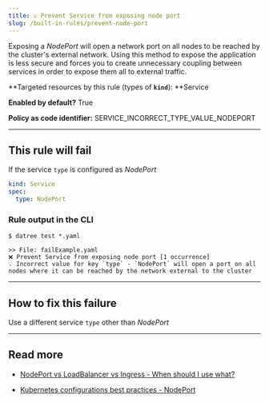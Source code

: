 ```yaml
---
title: ☑️ Prevent Service from exposing node port
slug: /built-in-rules/prevent-node-port
---
```


Exposing a _NodePort_ will open a network port on all nodes to be reached by the cluster's external network. Using this method to expose the application is less secure and forces you to create unnecessary coupling between services in order to expose them all to external traffic.

**Targeted resources by this rule (types of **`kind`**): **Service

**Enabled by default?** True

**Policy as code identifier:** SERVICE_INCORRECT_TYPE_VALUE_NODEPORT

---

## This rule will fail

If the service `type` is configured as _NodePort_

```yaml
kind: Service
spec:
  type: NodePort
```

### Rule output in the CLI

```terminal
$ datree test *.yaml

>> File: failExample.yaml
❌ Prevent Service from exposing node port [1 occurrence]
💡 Incorrect value for key `type` - `NodePort` will open a port on all nodes where it can be reached by the network external to the cluster
```

---

## How to fix this failure

Use a different service `type` other than _NodePort_

---

## Read more

- [](https://www.datree.io/resources/kubernetes-configuration-mistakes#anchor3)[NodePort vs LoadBalancer vs Ingress - When should I use what?](https://medium.com/google-cloud/kubernetes-nodeport-vs-loadbalancer-vs-ingress-when-should-i-use-what-922f010849e0)

- [Kubernetes configurations best practices - NodePort](https://www.datree.io/resources/kubernetes-configurations-best-practices#anchor6)
